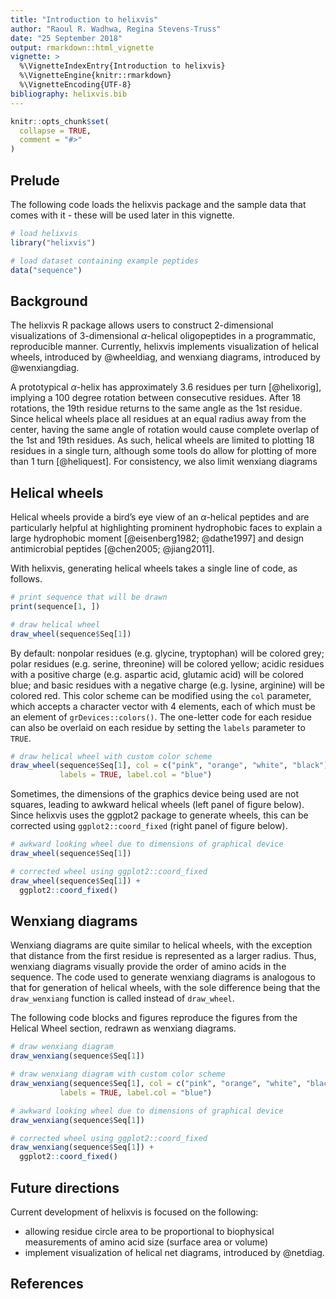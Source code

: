 ```yaml
---
title: "Introduction to helixvis"
author: "Raoul R. Wadhwa, Regina Stevens-Truss"
date: "25 September 2018"
output: rmarkdown::html_vignette
vignette: >
  %\VignetteIndexEntry{Introduction to helixvis}
  %\VignetteEngine{knitr::rmarkdown}
  %\VignetteEncoding{UTF-8}
bibliography: helixvis.bib
---
```


```r
knitr::opts_chunk$set(
  collapse = TRUE,
  comment = "#>"
)
```

## Prelude

The following code loads the helixvis package and the sample data that comes with it - these will be used later in this vignette.

```r
# load helixvis
library("helixvis")

# load dataset containing example peptides
data("sequence")
```

## Background

The helixvis R package allows users to construct 2-dimensional visualizations of 3-dimensional $\alpha$-helical oligopeptides in a programmatic, reproducible manner.
Currently, helixvis implements visualization of helical wheels, introduced by @wheeldiag, and wenxiang diagrams, introduced by @wenxiangdiag.

A prototypical $\alpha$-helix has approximately 3.6 residues per turn [@helixorig], implying a 100 degree rotation between consecutive residues.
After 18 rotations, the 19th residue returns to the same angle as the 1st residue.
Since helical wheels place all residues at an equal radius away from the center, having the same angle of rotation would cause complete overlap of the 1st and 19th residues.
As such, helical wheels are limited to plotting 18 residues in a single turn, although some tools do allow for plotting of more than 1 turn [@heliquest].
For consistency, we also limit wenxiang diagrams

## Helical wheels

Helical wheels provide a bird's eye view of an $\alpha$-helical peptides and are particularly helpful at highlighting prominent hydrophobic faces to explain a large hydrophobic moment [@eisenberg1982; @dathe1997] and design antimicrobial peptides [@chen2005; @jiang2011].

With helixvis, generating helical wheels takes a single line of code, as follows.

```r
# print sequence that will be drawn
print(sequence[1, ])

# draw helical wheel
draw_wheel(sequence$Seq[1])
```

By default: nonpolar residues (e.g. glycine, tryptophan) will be colored grey; polar residues (e.g. serine, threonine) will be colored yellow; acidic residues with a positive charge (e.g. aspartic acid, glutamic acid) will be colored blue; and basic residues with a negative charge (e.g. lysine, arginine) will be colored red.
This color scheme can be modified using the `col` parameter, which accepts a character vector with 4 elements, each of which must be an element of `grDevices::colors()`.
The one-letter code for each residue can also be overlaid on each residue by setting the `labels` parameter to `TRUE`.

```r
# draw helical wheel with custom color scheme
draw_wheel(sequence$Seq[1], col = c("pink", "orange", "white", "black"),
           labels = TRUE, label.col = "blue")
```

Sometimes, the dimensions of the graphics device being used are not squares, leading to awkward helical wheels (left panel of figure below).
Since helixvis uses the ggplot2 package to generate wheels, this can be corrected using `ggplot2::coord_fixed` (right panel of figure below).

```r
# awkward looking wheel due to dimensions of graphical device
draw_wheel(sequence$Seq[1])

# corrected wheel using ggplot2::coord_fixed
draw_wheel(sequence$Seq[1]) +
  ggplot2::coord_fixed()
```

## Wenxiang diagrams

Wenxiang diagrams are quite similar to helical wheels, with the exception that distance from the first residue is represented as a larger radius.
Thus, wenxiang diagrams visually provide the order of amino acids in the sequence.
The code used to generate wenxiang diagrams is analogous to that for generation of helical wheels, with the sole difference being that the `draw_wenxiang` function is called instead of `draw_wheel`.

The following code blocks and figures reproduce the figures from the Helical Wheel section, redrawn as wenxiang diagrams.

```r
# draw wenxiang diagram
draw_wenxiang(sequence$Seq[1])

# draw wenxiang diagram with custom color scheme
draw_wenxiang(sequence$Seq[1], col = c("pink", "orange", "white", "black"),
           labels = TRUE, label.col = "blue")
```

```r
# awkward looking wheel due to dimensions of graphical device
draw_wenxiang(sequence$Seq[1])

# corrected wheel using ggplot2::coord_fixed
draw_wenxiang(sequence$Seq[1]) +
  ggplot2::coord_fixed()
```

## Future directions

Current development of helixvis is focused on the following:

* allowing residue circle area to be proportional to biophysical measurements of amino acid size (surface area or volume)
* implement visualization of helical net diagrams, introduced by @netdiag.

## References